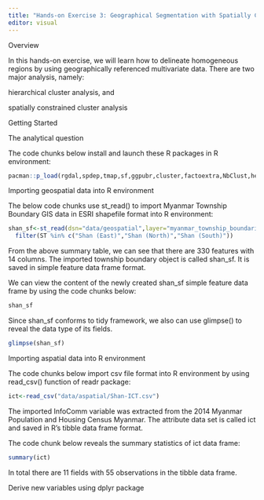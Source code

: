 ```yaml
---
title: "Hands-on Exercise 3: Geographical Segmentation with Spatially Constrained Clustering Techniques"
editor: visual
---
```


Overview

In this hands-on exercise, we will learn how to delineate homogeneous regions by using geographically referenced multivariate data. There are two major analysis, namely:

hierarchical cluster analysis, and

spatially constrained cluster analysis

Getting Started

The analytical question

The code chunks below install and launch these R packages in R environment:

```r
pacman::p_load(rgdal,spdep,tmap,sf,ggpubr,cluster,factoextra,NbClust,heatmaply,corrplot,psych,tidyverse)
```

Importing geospatial data into R environment

The below code chunks use st_read() to import Myanmar Township Boundary GIS data in ESRI shapefile format into R environment:

```r
shan_sf<-st_read(dsn="data/geospatial",layer="myanmar_township_boundaries")%>%
  filter(ST %in% c("Shan (East)","Shan (North)","Shan (South)"))
```

From the above summary table, we can see that there are 330 features with 14 columns. The imported township boundary object is called shan_sf. It is saved in simple feature data frame format.

We can view the content of the newly created shan_sf simple feature data frame by using the code chunks below:

```r
shan_sf
```

Since shan_sf conforms to tidy framework, we also can use glimpse() to reveal the data type of its fields.

```r
glimpse(shan_sf)
```

Importing aspatial data into R environment

The code chunks below import csv file format into R environment by using read_csv() function of readr package:

```r
ict<-read_csv("data/aspatial/Shan-ICT.csv")
```

The imported InfoComm variable was extracted from the 2014 Myanmar Population and Housing Census Myanmar. The attribute data set is called ict and saved in R's tibble data frame format.

The code chunk below reveals the summary statistics of ict data frame:

```r
summary(ict)
```

In total there are 11 fields with 55 observations in the tibble data frame.

Derive new variables using dplyr package
